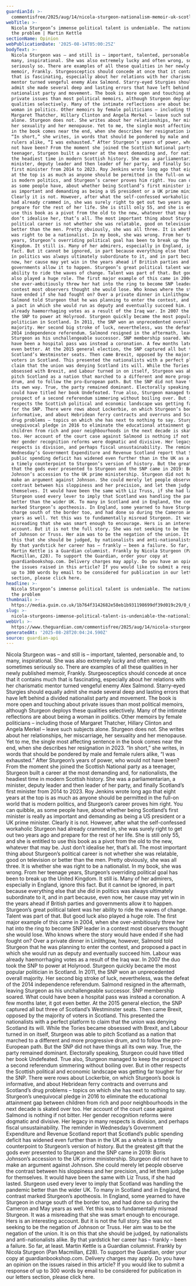 ```yaml
---
guardianId: >-
  commentisfree/2025/aug/14/nicola-sturgeon-nationalism-memoir-uk-scotland-first-minister
webTitle: >-
  Nicola Sturgeon’s immense political talent is undeniable. The nationalism was
  the problem | Martin Kettle
sectionName: Opinion
webPublicationDate: '2025-08-14T05:00:25Z'
bodyText: >-
  Nicola Sturgeon was – and still is – important, talented, personable and, to
  many, inspirational. She was also extremely lucky and often wrong, sometimes
  seriously so. There are examples of all these qualities in her newly published
  memoir, Frankly. Sturgeosceptics should concede at once that it contains much
  that is fascinating, especially about her relations with her charismatic
  mentor turned vengeful enemy Alex Salmond. Starry-eyed Sturgies should equally
  admit she made several deep and lasting errors that have left behind a divided
  nationalist party and movement. The book is more open and touching about
  private issues than most political memoirs, although Sturgeon deploys these
  qualities selectively. Many of the intimate reflections are about being a
  woman in politics. Other memoirs by female politicians – including those of
  Margaret Thatcher, Hillary Clinton and Angela Merkel – leave such subjects
  alone. Sturgeon does not. She writes about her relationships, her miscarriage,
  her sexuality and her menopause. Yet to me, the single most affecting sentence
  in the book comes near the end, when she describes her resignation in 2023.
  “In short,” she writes, in words that should be pondered by male and female
  rulers alike, “I was exhausted.” After Sturgeon’s years of power, who would
  not have been? From the moment she joined the Scottish National party as a
  teenager, Sturgeon built a career at the most demanding and, for nationalists,
  the headiest time in modern Scottish history. She was a parliamentarian, a
  minister, deputy leader and then leader of her party, and finally Scotland’s
  first minister from 2014 to 2023. Roy Jenkins wrote long ago that eight years
  at the top is as much as anyone should be permitted in the full-on world that
  is modern politics, and Sturgeon’s career proves him right. You can quibble,
  as some people have, about whether being Scotland’s first minister is really
  as important and demanding as being a US president or a UK prime minister.
  Clearly it is not. However, after what the self-confessed workaholic Sturgeon
  had already crammed in, she was surely right to get out two years ago and
  prepare for the rest of her life. She is still only 55, and she is entitled to
  use this book as a pivot from the old to the new, whatever that may be. Just
  don’t idealise her, that’s all. The most important thing about Sturgeon’s
  political career is not whether she was relatable, good on television or
  better than the men. Pretty obviously, she was all three. It is whether she
  was right to be a nationalist. In my book, she was wrong. From her teenage
  years, Sturgeon’s overriding political goal has been to break up the United
  Kingdom. It still is. Many of her admirers, especially in England, ignore this
  fact. But it cannot be ignored, in part because everything else that she did
  in politics was always ultimately subordinate to it, and in part because, even
  now, her cause may yet win in the years ahead if British parties and
  governments allow it to happen. Sturgeon’s great political talent was her
  ability to ride the waves of change. Talent was part of that. But good luck
  also played a huge role. The first major example of this came in 2004, when
  she over-ambitiously threw her hat into the ring to become SNP leader in a
  contest most observers thought she would lose. Who knows where the story would
  have ended if she had fought on? Over a private dinner in Linlithgow, however,
  Salmond told Sturgeon that he was planning to enter the contest, and proposed
  a pact in which she would run as deputy and eventually succeed him. Labour was
  already haemorrhaging votes as a result of the Iraq war. In 2007 the duo took
  the SNP to power at Holyrood. Sturgeon quickly became the most popular
  politician in Scotland. In 2011, the SNP won an unprecedented overall
  majority. Her second big stroke of luck, nevertheless, was the defeat of the
  2014 independence referendum. Salmond resigned in the aftermath, leaving
  Sturgeon as his unchallengeable successor. SNP membership soared. What could
  have been a hospital pass was instead a coronation. A few months later, it got
  even better. At the 2015 general election, the SNP captured all but three of
  Scotland’s Westminster seats. Then came Brexit, opposed by the majority of
  voters in Scotland. This presented the nationalists with a perfect platform to
  claim that the union was denying Scotland its will. While the Tories became
  obsessed with Brexit, and Labour turned in on itself, Sturgeon was able to
  pitch Scotland as a nation that marched to a different and more progressive
  drum, and to follow the pro-European path. But the SNP did not have things all
  its own way. True, the party remained dominant. Electorally speaking, Sturgeon
  could have titled her book Undefeated. True also, Sturgeon managed to keep the
  prospect of a second referendum simmering without boiling over. But in other
  respects the Scottish political and economic landscape was getting far tougher
  for the SNP. There were rows about Lockerbie, on which Sturgeon’s book is
  informative, and about Hebridean ferry contracts and overruns and Scotland’s
  drug problems – topics on which she has next to nothing to say. Sturgeon’s
  unequivocal pledge in 2016 to eliminate the educational attainment gap between
  children from rich and poor neighbourhoods in the next decade is skated over
  too. Her account of the court case against Salmond is nothing if not bitter.
  Her gender recognition reforms were dogmatic and divisive. Her legacy in many
  respects is division, and perhaps fiscal unsustainability. The reminder in
  Wednesday’s Government Expenditure and Revenue Scotland report that Scotland’s
  public spending deficit has widened even further than in the UK as a whole is
  a timely counterpoint to Sturgeon’s version of history. But the greatest gift
  that the gods ever presented to Sturgeon and the SNP came in 2019: Boris
  Johnson’s accession to the UK prime ministership. Sturgeon did not have to
  make an argument against Johnson. She could merely let people observe the
  contrast between his sloppiness and her precision, and let them judge for
  themselves. It would have been the same with Liz Truss, if she had lasted.
  Sturgeon used every lever to imply that Scotland was handling the pandemic
  better than the wider UK. To many in Scotland and in England, the contrast
  marked Sturgeon’s apotheosis. In England, some yearned to have Sturgeon in
  charge south of the border too, and had done so during the Cameron and May
  years as well. Yet this was to fundamentally misread Sturgeon. It was a
  misreading that she was smart enough to encourage. Hers is an interesting
  account. But it is not the full story. She was not seeking to be the negation
  of Johnson or Truss. Her aim was to be the negation of the union. It is on
  this that she should be judged, by nationalists and anti-nationalists alike.
  By that yardstick her career has – frankly – been a failure. So far, at least.
  Martin Kettle is a Guardian columnist. Frankly by Nicola Sturgeon (Pan
  Macmillan, £28). To support the Guardian, order your copy at
  guardianbookshop.com. Delivery charges may apply. Do you have an opinion on
  the issues raised in this article? If you would like to submit a response of
  up to 300 words by email to be considered for publication in our letters
  section, please click here.
headline: >-
  Nicola Sturgeon’s immense political talent is undeniable. The nationalism was
  the problem
thumbnail: >-
  https://media.guim.co.uk/1b764f3142682e58eb1b931198699df39d019c29/0_0_5000_4000/500.jpg
slug: >-
  nicola-sturgeons-immense-political-talent-is-undeniable-the-nationalism-was-the-problem-or-martin-kettle
webUrl: >-
  https://www.theguardian.com/commentisfree/2025/aug/14/nicola-sturgeon-nationalism-memoir-uk-scotland-first-minister
generatedAt: '2025-08-28T20:04:24.590Z'
source: guardian-api
---
```

Nicola Sturgeon was – and still is – important, talented, personable and, to many, inspirational. She was also extremely lucky and often wrong, sometimes seriously so. There are examples of all these qualities in her newly published memoir, Frankly. Sturgeosceptics should concede at once that it contains much that is fascinating, especially about her relations with her charismatic mentor turned vengeful enemy Alex Salmond. Starry-eyed Sturgies should equally admit she made several deep and lasting errors that have left behind a divided nationalist party and movement. The book is more open and touching about private issues than most political memoirs, although Sturgeon deploys these qualities selectively. Many of the intimate reflections are about being a woman in politics. Other memoirs by female politicians – including those of Margaret Thatcher, Hillary Clinton and Angela Merkel – leave such subjects alone. Sturgeon does not. She writes about her relationships, her miscarriage, her sexuality and her menopause. Yet to me, the single most affecting sentence in the book comes near the end, when she describes her resignation in 2023. “In short,” she writes, in words that should be pondered by male and female rulers alike, “I was exhausted.” After Sturgeon’s years of power, who would not have been? From the moment she joined the Scottish National party as a teenager, Sturgeon built a career at the most demanding and, for nationalists, the headiest time in modern Scottish history. She was a parliamentarian, a minister, deputy leader and then leader of her party, and finally Scotland’s first minister from 2014 to 2023. Roy Jenkins wrote long ago that eight years at the top is as much as anyone should be permitted in the full-on world that is modern politics, and Sturgeon’s career proves him right. You can quibble, as some people have, about whether being Scotland’s first minister is really as important and demanding as being a US president or a UK prime minister. Clearly it is not. However, after what the self-confessed workaholic Sturgeon had already crammed in, she was surely right to get out two years ago and prepare for the rest of her life. She is still only 55, and she is entitled to use this book as a pivot from the old to the new, whatever that may be. Just don’t idealise her, that’s all. The most important thing about Sturgeon’s political career is not whether she was relatable, good on television or better than the men. Pretty obviously, she was all three. It is whether she was right to be a nationalist. In my book, she was wrong. From her teenage years, Sturgeon’s overriding political goal has been to break up the United Kingdom. It still is. Many of her admirers, especially in England, ignore this fact. But it cannot be ignored, in part because everything else that she did in politics was always ultimately subordinate to it, and in part because, even now, her cause may yet win in the years ahead if British parties and governments allow it to happen. Sturgeon’s great political talent was her ability to ride the waves of change. Talent was part of that. But good luck also played a huge role. The first major example of this came in 2004, when she over-ambitiously threw her hat into the ring to become SNP leader in a contest most observers thought she would lose. Who knows where the story would have ended if she had fought on? Over a private dinner in Linlithgow, however, Salmond told Sturgeon that he was planning to enter the contest, and proposed a pact in which she would run as deputy and eventually succeed him. Labour was already haemorrhaging votes as a result of the Iraq war. In 2007 the duo took the SNP to power at Holyrood. Sturgeon quickly became the most popular politician in Scotland. In 2011, the SNP won an unprecedented overall majority. Her second big stroke of luck, nevertheless, was the defeat of the 2014 independence referendum. Salmond resigned in the aftermath, leaving Sturgeon as his unchallengeable successor. SNP membership soared. What could have been a hospital pass was instead a coronation. A few months later, it got even better. At the 2015 general election, the SNP captured all but three of Scotland’s Westminster seats. Then came Brexit, opposed by the majority of voters in Scotland. This presented the nationalists with a perfect platform to claim that the union was denying Scotland its will. While the Tories became obsessed with Brexit, and Labour turned in on itself, Sturgeon was able to pitch Scotland as a nation that marched to a different and more progressive drum, and to follow the pro-European path. But the SNP did not have things all its own way. True, the party remained dominant. Electorally speaking, Sturgeon could have titled her book Undefeated. True also, Sturgeon managed to keep the prospect of a second referendum simmering without boiling over. But in other respects the Scottish political and economic landscape was getting far tougher for the SNP. There were rows about Lockerbie, on which Sturgeon’s book is informative, and about Hebridean ferry contracts and overruns and Scotland’s drug problems – topics on which she has next to nothing to say. Sturgeon’s unequivocal pledge in 2016 to eliminate the educational attainment gap between children from rich and poor neighbourhoods in the next decade is skated over too. Her account of the court case against Salmond is nothing if not bitter. Her gender recognition reforms were dogmatic and divisive. Her legacy in many respects is division, and perhaps fiscal unsustainability. The reminder in Wednesday’s Government Expenditure and Revenue Scotland report that Scotland’s public spending deficit has widened even further than in the UK as a whole is a timely counterpoint to Sturgeon’s version of history. But the greatest gift that the gods ever presented to Sturgeon and the SNP came in 2019: Boris Johnson’s accession to the UK prime ministership. Sturgeon did not have to make an argument against Johnson. She could merely let people observe the contrast between his sloppiness and her precision, and let them judge for themselves. It would have been the same with Liz Truss, if she had lasted. Sturgeon used every lever to imply that Scotland was handling the pandemic better than the wider UK. To many in Scotland and in England, the contrast marked Sturgeon’s apotheosis. In England, some yearned to have Sturgeon in charge south of the border too, and had done so during the Cameron and May years as well. Yet this was to fundamentally misread Sturgeon. It was a misreading that she was smart enough to encourage. Hers is an interesting account. But it is not the full story. She was not seeking to be the negation of Johnson or Truss. Her aim was to be the negation of the union. It is on this that she should be judged, by nationalists and anti-nationalists alike. By that yardstick her career has – frankly – been a failure. So far, at least. Martin Kettle is a Guardian columnist. Frankly by Nicola Sturgeon (Pan Macmillan, £28). To support the Guardian, order your copy at guardianbookshop.com. Delivery charges may apply. Do you have an opinion on the issues raised in this article? If you would like to submit a response of up to 300 words by email to be considered for publication in our letters section, please click here.
